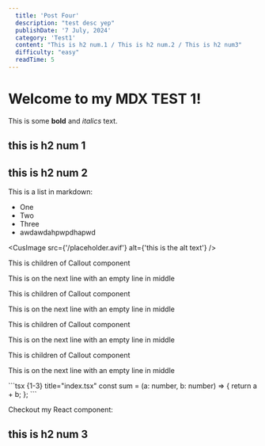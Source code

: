 ```yaml
---
  title: 'Post Four'
  description: "test desc yep"
  publishDate: '7 July, 2024'
  category: 'Test1'
  content: "This is h2 num.1 / This is h2 num.2 / This is h2 num3"
  difficulty: "easy"
  readTime: 5
---
```


# Welcome to my MDX TEST 1!

<Heading>This is some **bold** and _italics_ text.</Heading>

## this is h2 num 1

## this is h2 num 2

This is a list in markdown:

- One
- Two
- Three
- awdawdahpwpdhapwd

<CusImage
  src={'/placeholder.avif'}
  alt={'this is the alt text'}
/>

<Callout type="INFO">

This is children of Callout component

This is on the next line with an empty line in middle

</Callout>

<Callout type="DANGER">

This is children of Callout component

This is on the next line with an empty line in middle

</Callout>

<Callout type="SUCCES">

This is children of Callout component

This is on the next line with an empty line in middle

</Callout>

<Callout type="WARNING">

This is children of Callout component

This is on the next line with an empty line in middle

</Callout>

<CodeBlock>
```tsx {1-3} title="index.tsx"
const sum = (a: number, b: number) => {
  return a + b;
};
```
</CodeBlock>

Checkout my React component:

## this is h2 num 3
